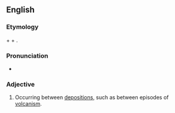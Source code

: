 ==English==

===Etymology===
{{term|inter-|lang=en}} + {{term|deposition|lang=en}} + {{term|al|lang=en}}.

===Pronunciation===
* {{IPA|ɪntɚˌdɛpəˈzɪʃənɔl}}

===Adjective===
{{en-adj|-}}

# {{context|geology}} Occurring between [[deposition]]s, such as between episodes of [[volcanism]].